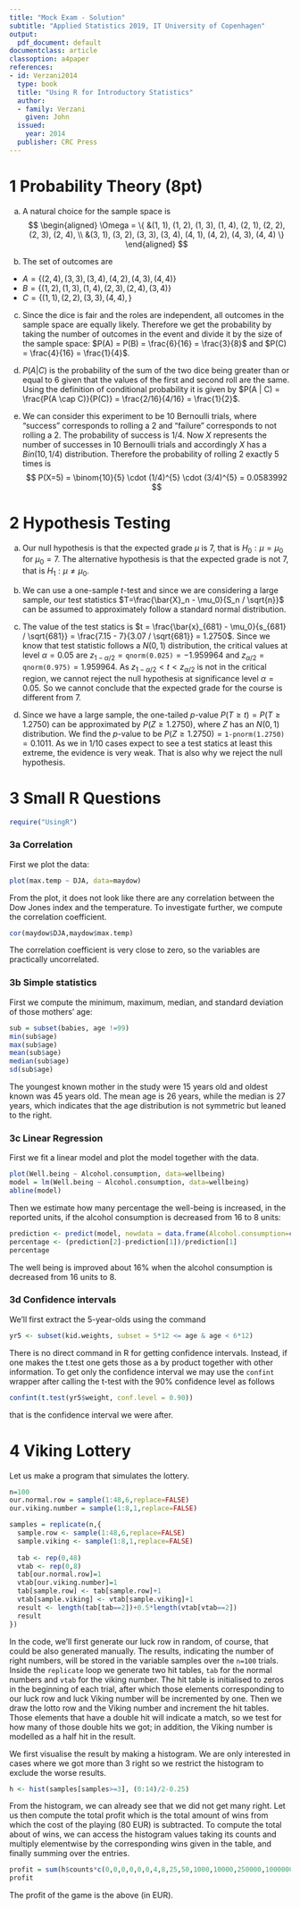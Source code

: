 ```yaml
---
title: "Mock Exam - Solution"
subtitle: "Applied Statistics 2019, IT University of Copenhagen"
output:
  pdf_document: default
documentclass: article
classoption: a4paper
references:
- id: Verzani2014
  type: book
  title: "Using R for Introductory Statistics"
  author:
  - family: Verzani
    given: John
  issued:
    year: 2014
  publisher: CRC Press
---
```


# 1 Probability Theory (8pt)

(a) A natural choice for the sample space is 
$$
\begin{aligned}
    \Omega = \{ &(1, 1), (1, 2), (1, 3), (1, 4), (2, 1), (2, 2), (2, 3), (2, 4), \\
                &(3, 1), (3, 2), (3, 3), (3, 4), (4, 1), (4, 2), (4, 3), (4, 4) \}
\end{aligned}
$$

(b) The set of outcomes are

  * $A = \{ (2,4), (3,3), (3,4), (4, 2), (4, 3), (4,4) \}$
  * $B = \{ (1, 2), (1, 3), (1, 4), (2, 3), (2, 4), (3, 4) \}$
  * $C = \{ (1, 1), (2, 2), (3, 3), (4, 4), \}$

(c) Since the dice is fair and the roles are independent, all outcomes in the sample space are equally likely. Therefore we get the probability by taking the number of outcomes in the event and divide it by the size of the sample space: $P(A) = P(B) = \frac{6}{16} = \frac{3}{8}$ and $P(C) =  \frac{4}{16} = \frac{1}{4}$.

(d) $P(A | C)$ is the probability of the sum of the two dice being greater than or equal to 6 given that the values of the first and second roll are the same. Using the definition of conditional probability it is given by $P(A | C) = \frac{P(A \cap C)}{P(C)} = \frac{2/16}{4/16} = \frac{1}{2}$.

(e) We can consider this experiment to be 10 Bernoulli trials, where "success" corresponds to rolling a 2 and "failure" corresponds to not rolling a 2. The probability of success is $1/4$. Now $X$ represents the number of successes in 10 Bernoulli trials and accordingly $X$ has a $Bin(10, 1/4)$ distribution. Therefore the probability of rolling 2 exactly 5 times is
$$
P(X=5) = \binom{10}{5} \cdot (1/4)^{5} \cdot (3/4)^{5} = 0.0583992
$$


# 2 Hypothesis Testing

(a) Our null hypothesis is that the expected grade $\mu$ is 7, that is $H_0 : \mu = \mu_0$ for $\mu_0=7$. The alternative hypothesis is that the expected grade is not 7, that is $H_1 : \mu \neq \mu_0$.

(b) We can use a one-sample $t$-test and since we are considering a large sample, our test statistics $T=\frac{\bar{X}_n - \mu_0}{S_n / \sqrt{n}}$ can be assumed to approximately follow a standard normal distribution.

(c) The value of the test statics is $t = \frac{\bar{x}_{681} - \mu_0}{s_{681} / \sqrt{681}} = \frac{7.15 - 7}{3.07 / \sqrt{681}} = 1.2750$. Since we know that test statistic follows a $N(0,1)$
distribution, the critical values at level $\alpha=0.05$ are $z_{1-\alpha/2} = \texttt{qnorm(0.025)} = -1.959964$ and $z_{\alpha/2} = \texttt{qnorm(0.975)} = 1.959964$. As $z_{1-\alpha/2} < t < z_{\alpha/2}$ is not in the critical region, we cannot reject the null hypothesis at significance level $\alpha=0.05$. So we cannot conclude that the expected grade for the course is different from 7.

(d) Since we have a large sample, the one-tailed $p$-value $P(T \geq t) = P(T \geq 1.2750)$ can be approximated by $P(Z \geq 1.2750)$, where $Z$ has an $N(0,1)$ distribution. We find the $p$-value to be $P(Z \geq 1.2750) = \texttt{1-pnorm(1.2750)} = 0.1011$. As we in $1/10$ cases expect to see a test statics at least this extreme, the evidence is very weak. That is also why we reject the null hypothesis.

# 3 Small R Questions

```r
require("UsingR")
```

### 3a Correlation

First we plot the data:

```r
plot(max.temp ~ DJA, data=maydow)
```

From the plot, it does not look like there are any correlation between the Dow Jones index and the temperature. To investigate further, we compute the correlation coefficient. 

```r
cor(maydow$DJA,maydow$max.temp)
```

The correlation coefficient is very close to zero, so the variables are practically uncorrelated. 

### 3b Simple statistics

First we compute the minimum, maximum, median, and standard deviation of those mothers' age:

```r
sub = subset(babies, age !=99)
min(sub$age)
max(sub$age)
mean(sub$age)
median(sub$age)
sd(sub$age)
```

The youngest known mother in the study were 15 years old and oldest known was 45 years old. The mean age is 26 years, while the median is 27 years, which indicates that the age distribution is not symmetric but leaned to the right. 

### 3c Linear Regression

First we fit a linear model and plot the model together with the data.

```r
plot(Well.being ~ Alcohol.consumption, data=wellbeing)
model = lm(Well.being ~ Alcohol.consumption, data=wellbeing)
abline(model)
```

Then we estimate how many percentage the well-being is increased, in the reported units, if the alcohol consumption is decreased from 16 to 8 units:

```r
prediction <- predict(model, newdata = data.frame(Alcohol.consumption=c(16,8)))
percentage <- (prediction[2]-prediction[1])/prediction[1]
percentage
```

The well being is improved about 16% when the alcohol consumption is decreased from 16 units to 8. 

### 3d Confidence intervals 

We'll first extract the 5-year-olds using the command

```r
yr5 <- subset(kid.weights, subset = 5*12 <= age & age < 6*12)
```

There is no direct command in R for getting confidence intervals. Instead, if one makes the t.test one gets those as a by product together with other information. To get only the confidence interval we may use the `confint` wrapper after calling the t-test with the 90% confidence level as follows

```r
confint(t.test(yr5$weight, conf.level = 0.90))
```
that is the confidence interval we were after.

# 4 Viking Lottery

Let us make a program that simulates the lottery.  

```r
n=100
our.normal.row = sample(1:48,6,replace=FALSE)
our.viking.number = sample(1:8,1,replace=FALSE)

samples = replicate(n,{
  sample.row <- sample(1:48,6,replace=FALSE)
  sample.viking <- sample(1:8,1,replace=FALSE)
  
  tab <- rep(0,48)
  vtab <- rep(0,8)
  tab[our.normal.row]=1
  vtab[our.viking.number]=1
  tab[sample.row] <- tab[sample.row]+1
  vtab[sample.viking] <- vtab[sample.viking]+1
  result <- length(tab[tab==2])+0.5*length(vtab[vtab==2])
  result
})
```

In the code, we'll first generate our luck row in random, of course, that could be also generated manually. The results, indicating the number of right numbers, will be stored in the variable samples over the `n=100` trials. Inside the `replicate` loop we generate two hit tables, `tab` for the normal numbers and `vtab` for the viking number. The hit table is initialised to zeros in the beginning of each trial, after which those elements corresponding to our luck row and luck Viking number will be incremented by one. Then we draw the lotto row and the Viking number and increment the hit tables. Those elements that have a double hit will indicate a match, so we test for how many of those double hits we got; in addition, the Viking number is modelled as a half hit in the result. 

We first visualise the result by making a histogram. We are only interested in cases where we got more than 3 right so we restrict the histogram to exclude the worse results.  

```r
h <- hist(samples[samples>=3], (0:14)/2-0.25)
```

From the histogram, we can already see that we did not get many right. Let us then compute the total profit which is the total amount of wins from which the cost of the playing (80 EUR) is subtracted. To compute the total about of wins, we can access the histogram values taking its counts and multiply elementwise by the corresponding wins given in the table, and finally summing over the entries.   

```r
profit = sum(h$counts*c(0,0,0,0,0,0,4,8,25,50,1000,10000,250000,1000000)) - n*0.8
profit
```

The profit of the game is the above (in EUR).

